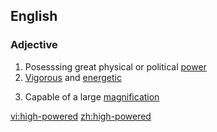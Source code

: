 ==English==

===Adjective===
{{en-adj|pos=[[high]]-[[powered]]}}

# Posesssing great physical or political [[power]]
# [[vigorous|Vigorous]] and [[energetic]]
#{{context|of an optical instrument}} Capable of a large [[magnification]]

[[vi:high-powered]]
[[zh:high-powered]]